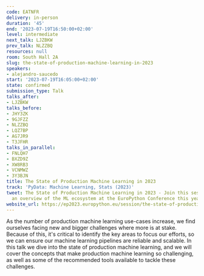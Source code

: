 ```yaml
---
code: EATNFR
delivery: in-person
duration: '45'
end: '2023-07-19T16:50:00+02:00'
level: intermediate
next_talk: LJZBKW
prev_talk: NLZZBQ
resources: null
room: South Hall 2A
slug: the-state-of-production-machine-learning-in-2023
speakers:
- alejandro-saucedo
start: '2023-07-19T16:05:00+02:00'
state: confirmed
submission_type: Talk
talks_after:
- LJZBKW
talks_before:
- JHY3ZK
- 9GJFZZ
- NLZZBQ
- LQZ7BP
- AG7JR9
- T3JFHR
talks_in_parallel:
- FNLQH7
- BXZD9Z
- XW8RB3
- VCNMWZ
- 3Y3BJN
title: The State of Production Machine Learning in 2023
track: 'PyData: Machine Learning, Stats (2023)'
tweet: The State of Production Machine Learning in 2023 - Join this session to get
  an overview of the ML ecosystem at the EuroPython Conference this year
website_url: https://ep2023.europython.eu/session/the-state-of-production-machine-learning-in-2023
---
```


As the number of production machine learning use-cases increase, we find ourselves facing new and bigger challenges where more is at stake. Because of this, it's critical to identify the key areas to focus our efforts, so we can ensure our machine learning pipelines are reliable and scalable. In this talk we dive into the state of production machine learning, and we will cover the concepts that make production machine learning so challenging, as well as some of the recommended tools available to tackle these challenges.